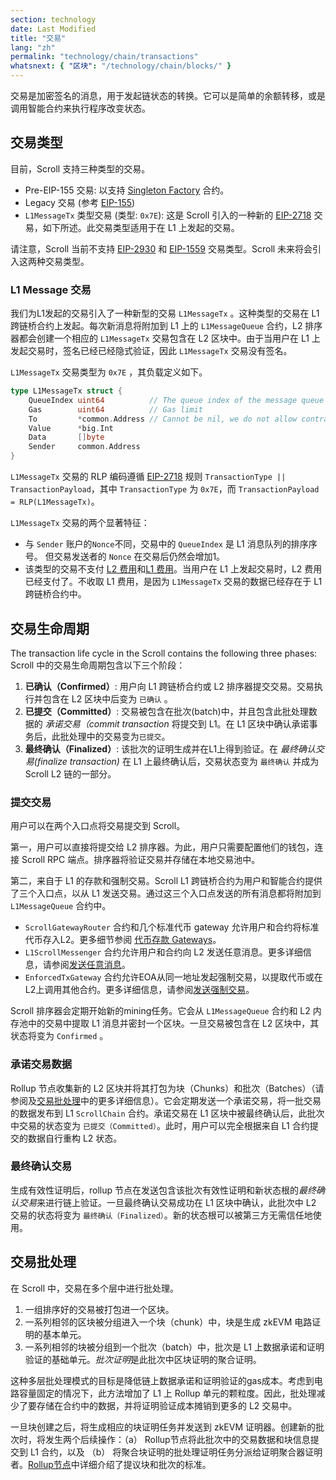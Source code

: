```yaml
---
section: technology
date: Last Modified
title: "交易"
lang: "zh"
permalink: "technology/chain/transactions"
whatsnext: { "区块": "/technology/chain/blocks/" }
---
```



交易是加密签名的消息，用于发起链状态的转换。它可以是简单的余额转移，或是调用智能合约来执行程序改变状态。

## 交易类型

目前，Scroll 支持三种类型的交易。

- Pre-EIP-155 交易: 以支持 [Singleton Factory](https://eips.ethereum.org/EIPS/eip-2470) 合约。
- Legacy 交易 (参考 [EIP-155](https://eips.ethereum.org/EIPS/eip-155))
- `L1MessageTx` 类型交易 (类型: `0x7E`): 这是 Scroll 引入的一种新的 [EIP-2718](https://eips.ethereum.org/EIPS/eip-2718) 交易，如下所述。此交易类型适用于在 L1 上发起的交易。

请注意，Scroll 当前不支持 [EIP-2930](https://eips.ethereum.org/EIPS/eip-2930) 和 [EIP-1559](https://eips.ethereum.org/EIPS/eip-1559) 交易类型。Scroll 未来将会引入这两种交易类型。

### L1 Message 交易

我们为L1发起的交易引入了一种新型的交易 `L1MessageTx` 。这种类型的交易在 L1 跨链桥合约上发起。每次新消息将附加到 L1 上的 `L1MessageQueue` 合约，L2 排序器都会创建一个相应的 `L1MessageTx` 交易包含在 L2 区块中。由于当用户在 L1 上发起交易时，签名已经已经隐式验证，因此 `L1MessageTx` 交易没有签名。

`L1MessageTx` 交易类型为 `0x7E` ，其负载定义如下。

```go
type L1MessageTx struct {
	QueueIndex uint64          // The queue index of the message queue in L1 contract
	Gas        uint64          // Gas limit
	To         *common.Address // Cannot be nil, we do not allow contract creation from L1
	Value      *big.Int
	Data       []byte
	Sender     common.Address
}
```

`L1MessageTx` 交易的 RLP 编码遵循 [EIP-2718](https://eips.ethereum.org/EIPS/eip-2718) 规则 `TransactionType || TransactionPayload`，其中 `TransactionType` 为 `0x7E`，而 `TransactionPayload = RLP(L1MessageTx)`。

`L1MessageTx` 交易的两个显著特征：

- 与 `Sender` 账户的`Nonce`不同，交易中的 `QueueIndex` 是 L1 消息队列的排序序号。 但交易发送者的 `Nonce` 在交易后仍然会增加1。
- 该类型的交易不支付 [L2 费用](/developers/transaction-fees-on-scroll#l2-fee)和[L1 费用](/developers/transaction-fees-on-scroll#l1-fee)。当用户在 L1 上发起交易时，L2 费用已经支付了。不收取 L1 费用，是因为 `L1MessageTx` 交易的数据已经存在于 L1 跨链桥合约中。

## 交易生命周期

The transaction life cycle in the Scroll contains the following three phases:
Scroll 中的交易生命周期包含以下三个阶段：

1. **已确认（Confirmed）**: 用户向 L1 跨链桥合约或 L2 排序器提交交易。交易执行并包含在 L2 区块中后变为 `已确认` 。
2. **已提交（Committed）**: 交易被包含在批次(batch)中，并且包含此批处理数据的 *承诺交易（commit transaction* 将提交到 L1。在 L1 区块中确认承诺事务后，此批处理中的交易变为`已提交`。
3. **最终确认（Finalized）**: 该批次的证明生成并在L1上得到验证。在 *最终确认交易(finalize transaction)* 在 L1 上最终确认后，交易状态变为 `最终确认` 并成为 Scroll L2 链的一部分。

### 提交交易

用户可以在两个入口点将交易提交到 Scroll。

第一，用户可以直接将提交给 L2 排序器。为此，用户只需要配置他们的钱包，连接 Scroll RPC 端点。排序器将验证交易并存储在本地交易池中。

第二，来自于 L1 的存款和强制交易。Scroll L1 跨链桥合约为用户和智能合约提供了三个入口点，以从 L1 发送交易。通过这三个入口点发送的所有消息都将附加到 `L1MessageQueue` 合约中。

- `ScrollGatewayRouter` 合约和几个标准代币 gateway 允许用户和合约将标准代币存入L2。更多细节参阅 [代币存款 Gateways](/technology/bridge/deposit-gateways)。
- `L1ScrollMessenger` 合约允许用户和合约向 L2 发送任意消息。更多详细信息，请参阅[发送任意消息](/UPyw7afFQE6q-9CIdIRBag#Sending-Arbitrary-Messages)。
- `EnforcedTxGateway` 合约允许EOA从同一地址发起强制交易，以提取代币或在L2上调用其他合约。更多详细信息，请参阅[发送强制交易](/UPyw7afFQE6q-9CIdIRBag#Sending-Enforced-Transactions)。

Scroll 排序器会定期开始新的mining任务。它会从 `L1MessageQueue` 合约和 L2 内存池中的交易中提取 L1 消息并密封一个区块。一旦交易被包含在 L2 区块中，其状态将变为 `Confirmed` 。

### 承诺交易数据

Rollup 节点收集新的 L2 区块并将其打包为块（Chunks）和批次（Batches）（请参阅及[交易批处理](/RxRWLFtiQ7W_wbc0jMnQNA)中的更多详细信息）。它会定期发送一个承诺交易，将一批交易的数据发布到 L1 `ScrollChain` 合约。承诺交易在 L1 区块中被最终确认后，此批次中交易的状态变为 `已提交（Committed）`。此时，用户可以完全根据来自 L1 合约提交的数据自行重构 L2 状态。

### 最终确认交易

生成有效性证明后，rollup 节点在发送包含该批次有效性证明和新状态根的*最终确认交易*来进行链上验证。一旦最终确认交易成功在 L1 区块中确认，此批次中 L2 交易的状态将变为 `最终确认（Finalized）`。新的状态根可以被第三方无需信任地使用。

## 交易批处理

<ClickToZoom src={TransactionBatching} alt="Transaction Batching" />

在 Scroll 中，交易在多个层中进行批处理。

1. 一组排序好的交易被打包进一个区块。
2. 一系列相邻的区块被分组进入一个块（chunk）中，块是生成 zkEVM 电路证明的基本单元。
3. 一系列相邻的块被分组到一个批次（batch）中，批次是 L1 上数据承诺和证明验证的基础单元。*批次证明*是此批次中区块证明的聚合证明。

这种多层批处理模式的目标是降低链上数据承诺和证明验证的gas成本。考虑到电路容量固定的情况下，此方法增加了 L1 上 Rollup 单元的颗粒度。因此，批处理减少了要存储在合约中的数据，并将证明验证成本摊销到更多的 L2 交易中。

一旦块创建之后，将生成相应的块证明任务并发送到 zkEVM 证明器。创建新的批次时，将发生两个后续操作：（a） Rollup节点将此批次中的交易数据和块信息提交到 L1 合约，以及 （b） 将聚合块证明的批处理证明任务分派给证明聚合器证明者。[Rollup节点](/technology/sequencer/rollup-node)中详细介绍了提议块和批次的标准。